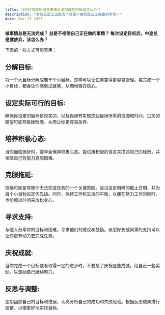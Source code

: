 ```yaml
---
title: 当你经常遇到很多事情无法完成的时候该怎么办？
description: "事情总是无法完成？总是不相信自己正在做的事情？"
date: Mar 17 2023
---
```


**做事情总是无法完成？
总是不相信自己正在做的事情？
每次设定目标后，中途总是就放弃，该怎么办？**

下面的一些方式可能有用：

## 分解目标:
将一个大目标分解成若干个小目标，这样可以让任务变得更容易管理。每完成一个小目标，都会让你感到成就感，从而增强自信心。
## 设定实际可行的目标: 
确保你设定的目标是现实的，以及你拥有实现这些目标所需的资源和时间。过高的期望可能导致挫败感，从而让你更容易放弃。
## 培养积极心态: 
当你面临挫折时，要学会保持积极心态。尝试用积极的语言来描述自己的经历，并相信自己有能力克服困难。
## 克服拖延: 
拖延可能是导致你无法完成任务的一个关键原因。尝试设定明确的截止日期，并为每个小目标设定优先级。同时，保持工作和生活的平衡，以便在努力工作的同时，也能腾出时间来放松身心。
## 寻求支持: 
与他人分享你的目标和困难，寻求他们的建议和鼓励。亲朋好友或同事的支持可以让你更有动力去完成任务。
## 庆祝成就: 
当你完成一个目标或者取得一定的进步时，不要忘了庆祝这些成就。给自己一些奖励，以激励自己继续努力。
## 反思与调整:
定期回顾自己的目标和进展，认真分析自己的成功和失败经验。根据反思结果进行调整，以便更好地实现目标。